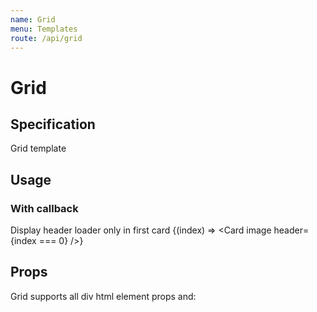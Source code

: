 ```yaml
---
name: Grid
menu: Templates
route: /api/grid
---
```



# Grid

## Specification

Grid template

## Usage

<Playground>
  <Grid cols={3}>
    <Card image />
  </Grid>
</Playground>

### With callback

Display header loader only in first card
<Playground>
  <Grid cols={3}>{(index) => <Card image header={index === 0} />}</Grid>
</Playground>


## Props

Grid supports all div html element props and:

<Props of={Grid} table={true} />
